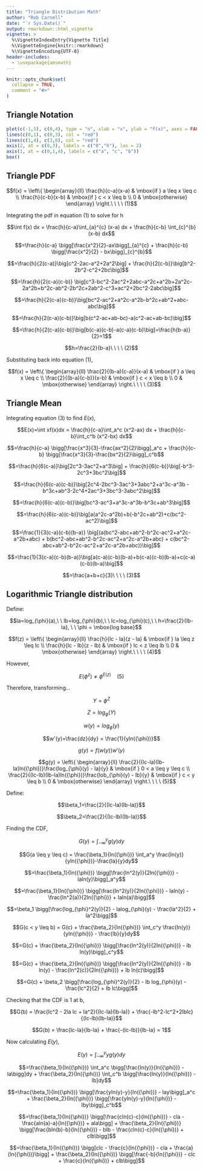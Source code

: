 ```yaml
---
title: "Triangle Distribution Math"
author: "Rob Carnell"
date: "`r Sys.Date()`"
output: rmarkdown::html_vignette
vignette: >
  %\VignetteIndexEntry{Vignette Title}
  %\VignetteEngine{knitr::rmarkdown}
  %\VignetteEncoding{UTF-8}
header-includes:
  - \usepackage{amsmath}
---
```


```r
knitr::opts_chunk$set(
  collapse = TRUE,
  comment = "#>"
)
```

## Triangle Notation

```r
plot(c(-1,5), c(0,4), type = "n", xlab = "x", ylab = "f(x)", axes = FALSE)
lines(c(0,1), c(0,3), col = "red")
lines(c(1,4), c(3,0), col = "red")
axis(2, at = c(0,3), labels = c("0","h"), las = 2)
axis(1, at = c(0,1,4), labels = c("a", "c", "b"))
box()
```

## Triangle PDF

$$f(x) =
\left\{
	\begin{array}{ll}
		\frac{h}{c-a}(x-a)  & \mbox{if } a \leq x \leq c \\
		\frac{h}{c-b}(x-b) & \mbox{if } c < x \leq b \\
		0 & \mbox{otherwise}
	\end{array}
\right.\ \ \ \ (1)$$

Integrating the pdf in equation (1) to solve for h

$$\int f(x) dx = \frac{h}{c-a}\int_{a}^{c} (x-a) dx + 
\frac{h}{c-b} \int_{c}^{b} (x-b) dx$$

$$=\frac{h}{c-a} \bigg[\frac{x^2}{2}-ax\bigg]_{a}^{c} + 
\frac{h}{c-b} \bigg[\frac{x^2}{2} - bx\bigg]_{c}^{b}$$

$$=\frac{h}{2(c-a)}\big[c^2-2ac-a^2+2a^2\big] + \frac{h}{2(c-b)}\big[b^2-2b^2-c^2+2bc\big]$$

$$=\frac{h}{2(c-a)(c-b)} \big[c^3-bc^2-2ac^2+2abc-a^2c+a^2b+2a^2c-2a^2b+b^2c-ab^2-2b^2c+2ab^2-c^3+ac^2+2bc^2-2abc\big]$$

$$=\frac{h}{2(c-a)(c-b)}\big[bc^2-ac^2+a^2c-a^2b-b^2c+ab^2+abc-abc\big]$$

$$=\frac{h}{2(c-a)(c-b)}\big[b(c^2-ac+ab-bc)-a(c^2-ac+ab-bc)\big]$$

$$=\frac{h}{2(c-a)(c-b)}\big[b(c-a)(c-b)-a(c-a)(c-b)\big]=\frac{h(b-a)}{2}=1$$

$$h=\frac{2}{b-a}\ \ \ \ (2)$$

Substituting back into equation (1),

$$f(x) =
\left\{
	\begin{array}{ll}
		\frac{2}{(b-a)(c-a)}(x-a)  & \mbox{if } a \leq x \leq c \\
		\frac{2}{(b-a)(c-b)}(x-b) & \mbox{if } c < x \leq b \\
		0 & \mbox{otherwise}
	\end{array}
\right.\ \ \ \ (3)$$

## Triangle Mean

Integrating equation (3) to find $E(x)$,

$$E(x)=\int xf(x)dx = \frac{h}{c-a}\int_a^c (x^2-ax) dx + 
\frac{h}{c-b}\int_c^b (x^2-bx) dx$$

$$=\frac{h}{c-a} \bigg[\frac{x^3}{3}-\frac{ax^2}{2}\bigg]_a^c +
\frac{h}{c-b} \bigg[\frac{x^3}{3}-\frac{bx^2}{2}\bigg]_c^b$$

$$=\frac{h}{6(c-a)}\big[2c^3-3ac^2+a^3\big] +
\frac{h}{6(c-b)}\big[-b^3-2c^3+3bc^2\big]$$

$$=\frac{h}{6(c-a)(c-b)}\big[2c^4-2bc^3-3ac^3+3abc^2+a^3c-a^3b -
b^3c+ab^3-2c^4+2ac^3+3bc^3-3abc^2\big]$$

$$=\frac{h}{6(c-a)(c-b)}\big[bc^3-ac^3+a^3c-a^3b-b^3c+ab^3\big]$$

$$=\frac{h}{6(c-a)(c-b)}\big[a(a^2c-a^2b)+b(-b^2c+ab^2)+c(bc^2-ac^2)\big]$$

$$=\frac{1}{3(c-a)(c-b)(b-a)} \big[(a(bc^2-abc+ab^2-b^2c-ac^2+a^2c-a^2b+abc) + b(bc^2-abc+ab^2-b^2c-ac^2+a^2c-a^2b+abc) +
c(bc^2-abc+ab^2-b^2c-ac^2+a^2c-a^2b+abc))\big]$$

$$=\frac{1}{3(c-a)(c-b)(b-a)}\big[a(c-a)(c-b)(b-a)+b(c-a)(c-b)(b-a)+c(c-a)(c-b)(b-a)\big]$$

$$=\frac{a+b+c}{3}\ \ \ \ (3)$$

## Logarithmic Triangle distribution

Define:

$$la=log_{\phi}(a),\ \ lb=log_{\phi}(b),\ \ lc=log_{\phi}(c),\ \ h=\frac{2}{lb-la}, \ \ \phi = \mbox{log base}$$

$$f(z) = 
\left\{
  \begin{array}{ll}
    \frac{h}{lc - la}(z - la) & \mbox{if } la \leq z \leq lc \\
    \frac{h}{lc - lb}(z - lb) & \mbox{if } lc < z \leq lb \\
    0 & \mbox{otherwise}
  \end{array}
\right.\ \ \ \ (4)$$

However,

$$E({\phi}^z) \neq {\phi}^{E(z)}\ \ \ \ (5)$$

Therefore, transforming...

$$Y={\phi}^Z$$

$$Z=log_{\phi}(Y)$$

$$w(y)=log_{\phi}(y)$$

$$w'(y)=\frac{dz}{dy} = \frac{1}{yln({\phi})}$$

$$g(y)=f(w(y))w'(y)$$

$$g(y) = 
\left\{
  \begin{array}{ll}
    \frac{2}{(lc-la)(lb-la)ln({\phi})}\frac{log_{\phi}(y) - la}{y} & \mbox{if } 0 < a \leq y \leq c \\
    \frac{2}{(lc-lb)(lb-la)ln({\phi})}\frac{lob_{\phi}(y) - lb}{y} & \mbox{if } c < y \leq b \\
    0 & \mbox{otherwise}
  \end{array}
\right.\ \ \ \ (5)$$

Define:

$$\beta_1=\frac{2}{(lc-la)(lb-la)}$$

$$\beta_2=\frac{2}{(lc-lb)(lb-la)}$$

Finding the CDF, 

$$G(y)=\int_{-\infty}^y g(y)dy$$

$$G(a \leq y \leq c) = \frac{\beta_1}{ln({\phi})} \int_a^y \frac{ln(y)}{yln({\phi})}-\frac{la}{y}dy$$

$$=\frac{\beta_1}{ln({\phi})} \bigg[\frac{ln^2(y)}{2ln({\phi})} - laln(y)\bigg]_a^y$$

$$=\frac{\beta_1}{ln({\phi})} \bigg[\frac{ln^2(y)}{2ln({\phi})} - laln(y) - 
\frac{ln^2(a)}{2ln({\phi})} + laln(a)\bigg]$$

$$=\beta_1 \bigg[\frac{log_{\phi}^2(y)}{2} - lalog_{\phi}(y) - \frac{la^2}{2} + la^2\bigg]$$

$$G(c < y \leq b) = G(c) + \frac{\beta_2}{ln({\phi})} \int_c^y \frac{ln(y)}{yln({\phi})} - \frac{lb}{y}dy$$

$$=G(c) + \frac{\beta_2}{ln({\phi})} \bigg[\frac{ln^2(y)}{2ln({\phi})} - lb ln(y)\bigg]_c^y$$

$$=G(c) + \frac{\beta_2}{ln({\phi})} \bigg[\frac{ln^2(y)}{2ln({\phi})} - lb ln(y) - 
\frac{ln^2(c)}{2ln({\phi})} + lb ln(c)\bigg]$$

$$=G(c) + \beta_2 \bigg[\frac{log_{\phi}^2(y)}{2} - lb log_{\phi}(y) - \frac{lc^2}{2} + lb lc\bigg]$$

Checking that the CDF is 1 at b,

$$G(b) = \frac{lc^2 - 2la lc + la^2}{(lc-la)(lb-la)} + \frac{-lb^2-lc^2+2lblc}{(lc-lb)(lb-la)}$$

$$G(b) = \frac{lc-la}{lb-la} + \frac{-(lc-lb)}{lb-la} = 1$$

Now calculating $E(y)$,

$$E(y) = \int_{-\infty}^y yg(y)dy$$

$$=\frac{\beta_1}{ln({\phi})} \int_a^c \bigg[\frac{ln(y)}{ln({\phi})} - la\bigg]dy + 
\frac{\beta_2}{ln({\phi})} \int_c^b \bigg[\frac{ln(y)}{ln({\phi})} - lb]dy$$

$$=\frac{\beta_1}{ln({\phi})} \bigg[\frac{yln(y)-y}{ln({\phi})} - lay\bigg]_a^c +
\frac{\beta_2}{ln({\phi})} \bigg[\frac{yln(y)-y}{ln({\phi})} - lby\bigg]_c^b$$

$$=\frac{\beta_1}{ln({\phi})} \bigg[\frac{cln(c)-c}{ln({\phi})} - cla - \frac{aln(a)-a}{ln({\phi})} + ala\bigg] +
\frac{\beta_2}{ln({\phi})} \bigg[\frac{bln(b)-b}{ln({\phi})} - blb - \frac{cln(c)-c}{ln({\phi})} + clb\bigg]$$

$$=\frac{\beta_1}{ln({\phi})} \bigg[clc - \frac{c}{ln({\phi})} - cla + \frac{a}{ln({\phi})}\bigg] + \frac{\beta_2}{ln({\phi})} \bigg[\frac{-b}{ln({\phi})} - clc + \frac{c}{ln({\phi})} + clb\bigg]$$

